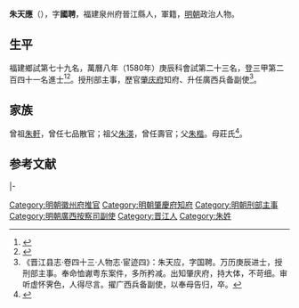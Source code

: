 {{明清人物信息框
| 姓名 = 朱天應
| 原名 =
| 圖片名稱= 
| 圖片大小 =
| 圖片說明 = 
| 最高職務 =
| 國家 = 大明 
| 爵位 =
| 籍貫 = 福建泉州府晉江縣
| 族裔 = 
| 旗籍 = 
| 字號 = 
| 諡號 =
| 出生日期 =
| 出生地點 =福建泉州府晉江縣
| 逝世日期 = 
| 逝世地點 =
| 墓葬 =
| 配偶 = 
| 親屬 = 
| 出身 =
* 萬曆八年庚辰科進士
| 經歷 =
| 著作 =  
}}
'''朱天應'''（{{bd|？||？|catIdx=}}），字'''國聘'''，福建泉州府晉江縣人，軍籍，[[明朝|明朝]]政治人物。

== 生平 ==
福建鄉試第七十九名，萬曆八年（1580年）庚辰科會試第二十三名，登三甲第二百四十一名進士<ref>{{Cite book|title=《皇明贡举考》卷五|last=（明）[[张朝瑞|张朝瑞]]|first=|publisher=《续修四库全书》史部第828册|year=|isbn=|location=|pages=}}</ref><ref>{{Cite book|title=贡举志五种 上|last=鲁小俊，江俊伟著|first=|publisher=武汉：武汉大学出版社|year=2009|isbn=978-7-307-07043-1|location=|pages=}}</ref>。授刑部主事，歷官[[肇庆府|肇庆府]]知府、升任廣西兵备副使<ref>《晋江县志·卷四十三·人物志·宦迹四》：朱天应，字国聘。万历庚辰进士，授刑部主事。奉命恤谳粤东案件，多所矜减。出知肇庆府，持大体，不苛细。审听虚怀霁色，人得尽言。擢广西兵备副使，以奉母告归，卒。</ref>。

== 家族 ==
曾祖[[朱軒|朱軒]]，曾任七品散官；祖父[[朱渶|朱渶]]，曾任壽官；父[[朱楷|朱楷]]。母莊氏<ref>{{Cite book|title=天一阁藏明代科举录选刊 登科录 点校本|last=龚延明主编|first=|publisher=宁波出版社|year=2016|isbn=978-7-5526-2320-8|location=宁波|pages=|quote=《天一閣藏明代科舉錄選刊.登科錄》之《萬曆八年庚辰科登科錄》}}</ref>。

==参考文献==
{{reflist}}

{{start box}}
{{s-off}}
{{s-before|[[金枝_(明朝)|金枝]]}}
{{s-title|明朝徽州府推官|1589年}}
{{s-after|[[陳白起|陳白起]]}}
|-
{{s-before|[[鄭一麟|鄭一麟]]}}
{{s-title|明朝肇慶府知府|1589年－1594年}}
{{s-after|[[俞指南|俞指南]]}}
{{end box}}

{{明朝人物小作品}}
{{萬曆八年庚辰科殿試金榜}}
{{DEFAULTSORT:Zhu朱}}
[[Category:明朝徽州府推官|Category:明朝徽州府推官]]
[[Category:明朝肇慶府知府|Category:明朝肇慶府知府]]
[[Category:明朝刑部主事|Category:明朝刑部主事]]
[[Category:明朝廣西按察司副使|Category:明朝廣西按察司副使]]
[[Category:晋江人|Category:晋江人]]
[[Category:朱姓|Category:朱姓]]